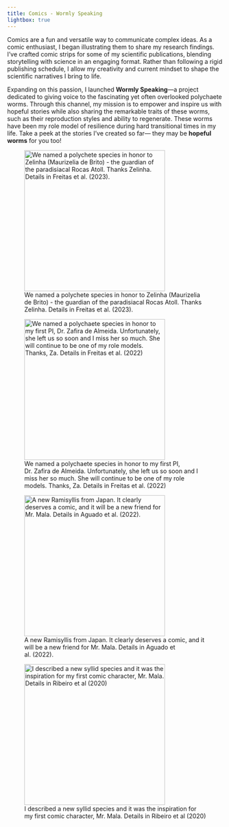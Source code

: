 ```yaml
---
title: Comics - Wormly Speaking
lightbox: true
---
```


Comics are a fun and versatile way to communicate complex ideas. As a comic enthusiast, I began illustrating them to share my research findings. I’ve crafted comic strips for some of my scientific publications, blending storytelling with science in an engaging format. Rather than following a rigid publishing schedule, I allow my creativity and current mindset to shape the scientific narratives I bring to life.

Expanding on this passion, I launched **Wormly Speaking**—a project dedicated to giving voice to the fascinating yet often overlooked polychaete worms. Through this channel, my mission is to empower and inspire us with hopeful stories while also sharing the remarkable traits of these worms, such as their reproduction styles and ability to regenerate. These worms have been my role model of resilience during hard transitional times in my life. Take a peek at the stories I’ve created so far— they may be **hopeful worms** for you too!

::: {layout-nrow="2" layout-valign="bottom"}
![We named a polychete species in honor to Zelinha (Maurizelia de Brito) - the guardian of the paradisiacal Rocas Atoll. Thanks Zelinha. Details in Freitas et al. (2023).](Dzelinhae.jpg){group="my-gallery" height="328px"}

![We named a polychaete species in honor to my first PI, Dr. Zafira de Almeida. Unfortunately, she left us so soon and I miss her so much. She will continue to be one of my role models. Thanks, Za. Details in Freitas et al. (2022)](Kzafirae.jpg){group="my-gallery" height="328px"}

![A new Ramisyllis from Japan. It clearly deserves a comic, and it will be a new friend for Mr. Mala. Details in Aguado et al. (2022).](Ramibutts.jpg){group="my-gallery" height="328px"}

![I described a new syllid species and it was the inspiration for my first comic character, Mr. Mala. Details in Ribeiro et al (2020)](Smalaheart.jpg){group="my-gallery" height="328px"}
:::
